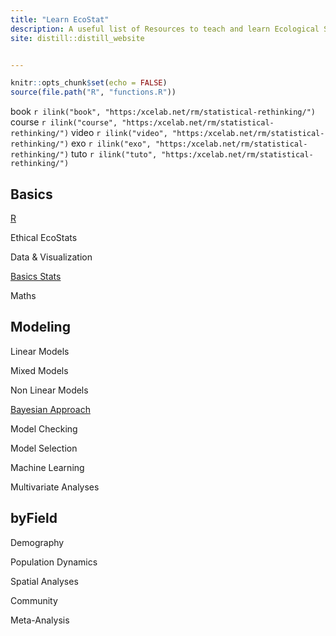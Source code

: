 ```yaml
---
title: "Learn EcoStat"
description: A useful list of Resources to teach and learn Ecological Statistics
site: distill::distill_website


---
```

```r
knitr::opts_chunk$set(echo = FALSE)
source(file.path("R", "functions.R"))
```

book `r ilink("book", "https:/xcelab.net/rm/statistical-rethinking/")`
course `r ilink("course", "https:/xcelab.net/rm/statistical-rethinking/")`
video `r ilink("video", "https:/xcelab.net/rm/statistical-rethinking/")`
exo `r ilink("exo", "https:/xcelab.net/rm/statistical-rethinking/")`
tuto `r ilink("tuto", "https:/xcelab.net/rm/statistical-rethinking/")`



## Basics
  
[R](basics_r.html) 

Ethical EcoStats

Data & Visualization

[Basics Stats](basics_stats.html)

Maths


## Modeling

Linear Models

Mixed Models

Non Linear Models

[Bayesian Approach](modeling_bayesian.html)

Model Checking

Model Selection

Machine Learning

Multivariate Analyses


## byField

Demography

Population Dynamics

Spatial Analyses

Community 

Meta-Analysis





